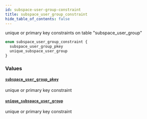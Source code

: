 ```yaml
---
id: subspace-user-group-constraint
title: subspace_user_group_constraint
hide_table_of_contents: false
---
```


unique or primary key constraints on table "subspace_user_group"

```graphql
enum subspace_user_group_constraint {
  subspace_user_group_pkey
  unique_subspace_user_group
}
```

### Values

#### [`subspace_user_group_pkey`](#)

unique or primary key constraint

#### [`unique_subspace_user_group`](#)

unique or primary key constraint
